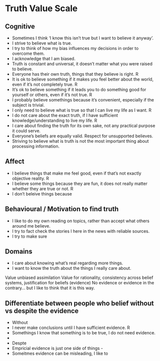 # Truth Value Scale

## Cognitive 
- Sometimes I think ‘I know this isn’t true but I want to believe it anyway’. 
- I strive to believe what is true.
- I try to think of how my bias influences my decisions in order to overcome them. 
- I acknowledge that I am biased.
- Truth is constant and universal, it doesn’t matter what you were raised to believe. 
- Everyone has their own truth, things that they believe is right. R
- It is ok to believe something if it makes you feel better about the world, even if it’s not completely true. R
- It’s ok to believe something if it leads you to do something good for yourself or others, even if it’s not true. R
- I probably believe somethings because it’s convenient, especially if the subject is trivial.
- I only need to believe what is true so that I can live my life as I want. R
- I do not care about the exact truth, if I have sufficient knowledge/understanding to live my life. R
- I care about finding the truth for its own sake, not any practical purpose it could serve.
- Everyone’s beliefs are equally valid. Respect for unsupported believes.
- Striving to believe what is truth is not the most important thing about processing information. 

## Affect
- I believe things that make me feel good, even if that’s not exactly objective reality. R
- I believe some things because they are fun, it does not really matter whether they are true or not. R
- I don't beleive things because 

## Behavioural / Motivation to find truth
- I like to do my own reading on topics, rather than accept what others around me believe.
- I try to fact check the stories I here in the news with reliable sources. 
- I try to make sure 

## Domains
- I care about knowing what's real regarding more things.
- I want to know the truth about the things I really care about. 

 Value unbiased assimilation
 Value for rationality, consistency across belief systems, justification for beliefs (evidence)
 No evidence or evidence in the contrary… but I like to think that it is this way. 
 
## Differentiate between people who belief without vs despite the evidence
- Without
- I never make conclusions until I have sufficient evidence. R
- Somethings I know that something is to be true, I do not need evidence.
- 

- Despte
- Empricial evidence is just one side of things -
- Someitmes evidence can be misleading, I like to 

